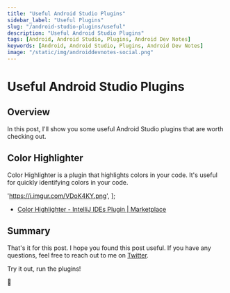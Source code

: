 ```yaml
---
title: "Useful Android Studio Plugins"
sidebar_label: "Useful Plugins"
slug: "/android-studio-plugins/useful"
description: "Useful Android Studio Plugins"
tags: [Android, Android Studio, Plugins, Android Dev Notes]
keywords: [Android, Android Studio, Plugins, Android Dev Notes]
image: "/static/img/androiddevnotes-social.png"
---
```



# Useful Android Studio Plugins

## Overview

In this post, I'll show you some useful Android Studio plugins that are worth checking out.

## Color Highlighter

Color Highlighter is a plugin that highlights colors in your code. It's useful for quickly identifying colors in your code.

  'https://i.imgur.com/VDoK4KY.png',
];

<ImageDisplay imageUrls={imageUrlsColorHighlighter} />

* [Color Highlighter - IntelliJ IDEs Plugin | Marketplace](https://plugins.jetbrains.com/plugin/13309-color-highlighter)

## Summary

That's it for this post. I hope you found this post useful. If you have any questions, feel free to reach out to me on [Twitter](https://twitter.com/AndroidDevNotes).

Try it out, run the plugins!

🐣
